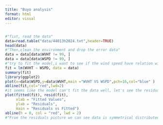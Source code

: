 ---
title: "Buyo analysis"
format: html
editor: visual
---

## 

```{r }
#"fist, read the data"
data=read.table("data/44013h2024.txt",header=TRUE)
head(data)
#"Then,clean the environment and drop the error data"
data = data[data$WVHT != 99, ]
data = data[data$WSPD != 99, ]
#"try to fit the model,i want to see if the wind speed have relation with the wave height"
fit = lm(WVHT ~ WSPD, data = data)
summary(fit)
library(ggplot2)
plot(x=data$WSPD,y=data$WVHT,main ="WVHT VS WSPD",pch=16,col="blue" )
abline(fit,col="red",lwd=2)
#it seems like the model can't fit the data well, let's see the residual picture"
plot(fitted(fit), resid(fit),
     xlab = "Fitted Values",
     ylab = "Residuals",
     main = "Residuals vs Fitted")
abline(h = 0, col = "red", lwd = 2)
#"From the residuals picture we can see data is symmetrical distributed in the both side of the red line.We can also see this distribution from the 1Q and 3Q value, they are so closed. However, the spread of residuals increases with fitted values,i think it can interpreted by some storms happened. What's more, the r-square is 0.38,i believe for the weather(always hard to predict),we can predict it 38% changes is not a easy work to do.As conclusion,the wind speed and wave height is significantly related,we can say when wind speed increased 1m/s, the wave height will add about 0.14m

```

